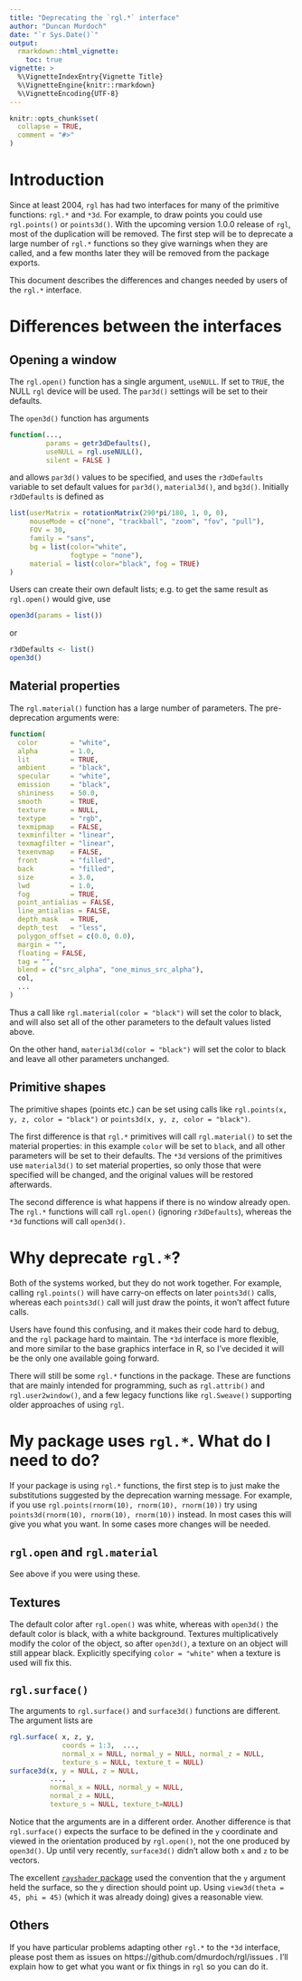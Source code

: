 ```yaml
---
title: "Deprecating the `rgl.*` interface"
author: "Duncan Murdoch"
date: "`r Sys.Date()`"
output: 
  rmarkdown::html_vignette:
    toc: true
vignette: >
  %\VignetteIndexEntry{Vignette Title}
  %\VignetteEngine{knitr::rmarkdown}
  %\VignetteEncoding{UTF-8}
---
```


```r
knitr::opts_chunk$set(
  collapse = TRUE,
  comment = "#>"
)
```

# Introduction

Since at least 2004, `rgl` has had two interfaces for many 
of the primitive functions:  `rgl.*` and `*3d`.  For example,
to draw points you could use `rgl.points()` or `points3d()`.
With the upcoming version 1.0.0 release of `rgl`, most of
the duplication will be removed.  The first step will be
to deprecate a large number of `rgl.*` functions so they give
warnings when they are called, and a few months later 
they will be removed from the package exports.

This document describes the differences and changes needed 
by users of the `rgl.*` interface.

# Differences between the interfaces

## Opening a window

The `rgl.open()` function has a single argument, `useNULL`.
If set to `TRUE`, the NULL `rgl` device will  be used.  The
`par3d()` settings will be set to their defaults.

The `open3d()` function has arguments
```r
function(..., 
         params = getr3dDefaults(), 
         useNULL = rgl.useNULL(), 
         silent = FALSE	)
```
and allows `par3d()` values to be specified,
and uses the `r3dDefaults` variable to set default values
for `par3d()`, `material3d()`, and `bg3d()`.  Initially
`r3dDefaults` is defined as
```r
list(userMatrix = rotationMatrix(290*pi/180, 1, 0, 0),
     mouseMode = c("none", "trackball", "zoom", "fov", "pull"),
     FOV = 30,
     family = "sans",
     bg = list(color="white",
               fogtype = "none"),
     material = list(color="black", fog = TRUE)
)
```
Users can create their own default lists; e.g. to get the
same result as `rgl.open()` would give, use
```r
open3d(params = list())
```
or
```r
r3dDefaults <- list()
open3d()
```

## Material properties

The `rgl.material()` function has a large number of parameters.  The pre-deprecation arguments were:
```r
function(
  color        = "white",
  alpha        = 1.0,
  lit          = TRUE, 
  ambient      = "black",
  specular     = "white", 
  emission     = "black", 
  shininess    = 50.0, 
  smooth       = TRUE,
  texture      = NULL, 
  textype      = "rgb", 
  texmipmap    = FALSE, 
  texminfilter = "linear", 
  texmagfilter = "linear",
  texenvmap    = FALSE,
  front        = "filled", 
  back         = "filled",
  size         = 3.0,
  lwd          = 1.0, 
  fog          = TRUE,
  point_antialias = FALSE,
  line_antialias = FALSE,
  depth_mask   = TRUE,
  depth_test   = "less",
  polygon_offset = c(0.0, 0.0),
  margin = "",
  floating = FALSE,
  tag = "",
  blend = c("src_alpha", "one_minus_src_alpha"),
  col,
  ...
)
```

Thus a call like `rgl.material(color = "black")` will set
the color to black, and will also set all of the other
parameters to the default values listed above.

On the other hand, `material3d(color = "black")` will set
the color to black and leave all other parameters unchanged.

## Primitive shapes

The primitive shapes (points etc.) can be set using calls
like `rgl.points(x, y, z, color = "black")` or 
`points3d(x, y, z, color = "black")`.  

The first difference is
that `rgl.*` primitives will call `rgl.material()` to set
the material properties:  in this example `color` will be set
to `black`, and all other parameters will be set to their 
defaults.  The `*3d` versions of the primitives use
`material3d()` to set material properties, so only those that
were specified will be changed, and the original values
will be restored afterwards.

The second difference is what happens if there is no
window already open.  The `rgl.*` functions will call
`rgl.open()` (ignoring `r3dDefaults`), whereas the `*3d`
functions will call `open3d()`.

# Why deprecate `rgl.*`?

Both of the systems worked, but they do not work together.
For example, calling `rgl.points()` will have carry-on effects
on later `points3d()` calls, whereas each `points3d()` call
will just draw the points, it won't affect future calls.

Users have found this confusing, and it makes their code hard
to debug, and the `rgl` package hard to maintain.  The `*3d` 
interface is more flexible, and more similar to the base graphics
interface in R, so I've decided it will be the only one 
available going forward.

There will still be some `rgl.*` functions in the package.
These are functions that are mainly intended for 
programming, such as `rgl.attrib()` and `rgl.user2window()`,
and a few legacy functions like `rgl.Sweave()` supporting
older approaches of using `rgl`.

# My package uses `rgl.*`.  What do I need to do?

If your package is using `rgl.*` functions, the first
step is to just make the substitutions suggested by the
deprecation warning message.  For example, if you use `rgl.points(rnorm(10), rnorm(10), rnorm(10))` try using
`points3d(rnorm(10), rnorm(10), rnorm(10))` instead.
In most cases this will give you what you want.  In
some cases more changes will be needed.

## `rgl.open` and `rgl.material`

See above if you were using these.

## Textures

The default color after `rgl.open()` was white, whereas
with `open3d()` the default color is black, with a white
background.  Textures multiplicatively 
modify the color of the object,
so after `open3d()`, a texture on an object will still appear 
black.  Explicitly specifying `color = "white"` when a texture
is used will fix this.

## `rgl.surface()`

The arguments to `rgl.surface()` and `surface3d()` functions
are different.  The argument lists are
```r
rgl.surface( x, z, y, 
             coords = 1:3,  ..., 
             normal_x = NULL, normal_y = NULL, normal_z = NULL,
             texture_s = NULL, texture_t = NULL)
surface3d(x, y = NULL, z = NULL,
          ...,
          normal_x = NULL, normal_y = NULL,
          normal_z = NULL,
          texture_s = NULL, texture_t=NULL)
```
Notice that the arguments are in a different order.
Another difference is that `rgl.surface()` expects the surface
to be defined in the `y` coordinate and viewed
in the orientation produced by `rgl.open()`, not the one produced by
`open3d()`.  Up until very recently, `surface3d()` didn't allow both `x` and `z` to be vectors.  

The excellent [`rayshader` package](https://www.rayshader.com) 
used the convention
that the `y` argument held the surface, so the `y` direction 
should point up.  Using `view3d(theta = 45, phi = 45)`
(which it was already doing) gives a reasonable view.
  
## Others

If you have particular problems adapting other `rgl.*` to the
`*3d` interface, please post them as issues on https://github.com/dmurdoch/rgl/issues .  I'll
explain how to get what you want or fix things in `rgl` so 
you can do it.